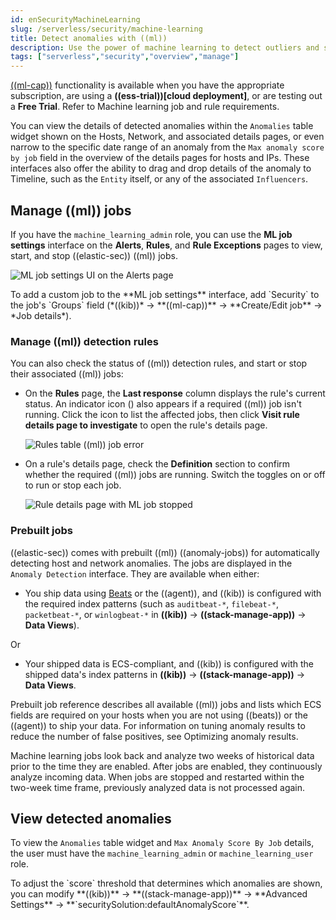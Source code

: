 ```yaml
---
id: enSecurityMachineLearning
slug: /serverless/security/machine-learning
title: Detect anomalies with ((ml))
description: Use the power of machine learning to detect outliers and suspicious events.
tags: ["serverless","security","overview","manage"]
---
```


<div id="machine-learning"></div>

[((ml-cap))](((ml-docs))/ml-ad-overview.html) functionality is available when
you have the appropriate subscription, are using a **((ess-trial))[cloud deployment]**,
or are testing out a **Free Trial**. Refer to <DocLink id="enSecurityMlRequirements">Machine learning job and rule requirements</DocLink>.

You can view the details of detected anomalies within the `Anomalies` table
widget shown on the Hosts, Network, and associated details pages, or even narrow
to the specific date range of an anomaly from the `Max anomaly score by job` field
in the overview of the details pages for hosts and IPs. These interfaces also
offer the ability to drag and drop details of the anomaly to Timeline, such as
the `Entity` itself, or any of the associated `Influencers`.

<div id="manage-jobs"></div>

## Manage ((ml)) jobs
If you have the `machine_learning_admin` role, you can use the **ML job settings** interface on the **Alerts**, **Rules**, and **Rule Exceptions** pages to view, start, and stop ((elastic-sec)) ((ml)) jobs.

![ML job settings UI on the Alerts page](../images/machine-learning/-detections-machine-learning-ml-ui.png)

<DocCallOut title="Tip">
To add a custom job to the **ML job settings** interface, add `Security` to
the job's `Groups` field (*((kib))* -> **((ml-cap))** -> **Create/Edit job** -> *Job
details*).
</DocCallOut>

<div id="manage-ml-rules"></div>

### Manage ((ml)) detection rules

You can also check the status of ((ml)) detection rules, and start or stop their associated ((ml)) jobs:

* On the **Rules** page, the **Last response** column displays the rule's current <DocLink id="enSecurityRulesUiManagement" section="check-the-current-status-of-rules">status</DocLink>. An indicator icon (<DocIcon type="alert" title="Error" />) also appears if a required ((ml)) job isn't running. Click the icon to list the affected jobs, then click **Visit rule details page to investigate** to open the rule's details page.

    ![Rules table ((ml)) job error](../images/machine-learning/-detections-machine-learning-rules-table-ml-job-error.png)

* On a rule's details page, check the **Definition** section to confirm whether the required ((ml)) jobs are running. Switch the toggles on or off to run or stop each job.

    ![Rule details page with ML job stopped](../images/machine-learning/-troubleshooting-rules-ts-ml-job-stopped.png)

<div id="included-jobs"></div>

### Prebuilt jobs

((elastic-sec)) comes with prebuilt ((ml)) ((anomaly-jobs)) for automatically detecting
host and network anomalies. The jobs are displayed in the `Anomaly Detection`
interface. They are available when either:

* You ship data using [Beats](https://www.elastic.co/products/beats) or the
    <DocLink id="serverlessSecurityInstallDefend">((agent))</DocLink>, and ((kib)) is configured with the required index
    patterns (such as `auditbeat-*`, `filebeat-*`, `packetbeat-*`, or `winlogbeat-*`
    in **((kib))** -> **((stack-manage-app))** -> **Data Views**).

Or

* Your shipped data is ECS-compliant, and ((kib)) is configured with the shipped
    data's index patterns in **((kib))** -> **((stack-manage-app))** -> **Data Views**.

<DocLink id="enSecurityPrebuiltMlJobs">Prebuilt job reference</DocLink> describes all available ((ml)) jobs and lists which ECS
fields are required on your hosts when you are not using ((beats)) or the ((agent))
to ship your data. For information on tuning anomaly results to reduce the
number of false positives, see <DocLink id="enSecurityTuningAnomalyResults">Optimizing anomaly results</DocLink>.

<DocCallOut title="Note">
Machine learning jobs look back and analyze two weeks of historical data
prior to the time they are enabled. After jobs are enabled, they continuously
analyze incoming data. When jobs are stopped and restarted within the two-week
time frame, previously analyzed data is not processed again.
</DocCallOut>

<div id="view-anomalies"></div>

## View detected anomalies
To view the `Anomalies` table widget and `Max Anomaly Score By Job` details,
the user must have the `machine_learning_admin` or `machine_learning_user` role.

<DocCallOut title="Note">
To adjust the `score` threshold that determines which anomalies are shown,
you can modify
**((kib))** -> **((stack-manage-app))** -> **Advanced Settings** -> **`securitySolution:defaultAnomalyScore`**.
</DocCallOut>

